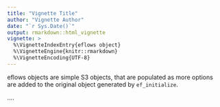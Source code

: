 ```yaml
---
title: "Vignette Title"
author: "Vignette Author"
date: "`r Sys.Date()`"
output: rmarkdown::html_vignette
vignette: >
  %\VignetteIndexEntry{eflows object}
  %\VignetteEngine{knitr::rmarkdown}
  %\VignetteEncoding{UTF-8}
---
```


eflows objects are simple S3 objects, that are populated as more options are added to the original object generated by `ef_initialize`.

....
